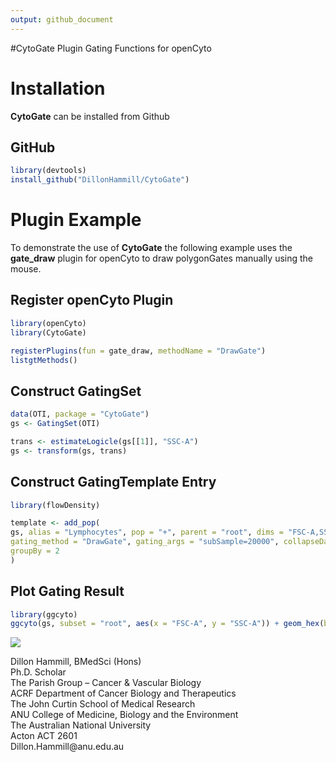 ```yaml
---
output: github_document
---
```


#CytoGate
Plugin Gating Functions for openCyto

# Installation
**CytoGate** can be installed from Github

## GitHub
```r
library(devtools)
install_github("DillonHammill/CytoGate")
```
# Plugin Example
To demonstrate the use of **CytoGate** the following example uses the **gate_draw** plugin for openCyto to draw polygonGates manually using the mouse.

## Register openCyto Plugin
```r
library(openCyto)
library(CytoGate)

registerPlugins(fun = gate_draw, methodName = "DrawGate")
listgtMethods()
```

## Construct GatingSet
```r
data(OTI, package = "CytoGate")
gs <- GatingSet(OTI)
```

```r
trans <- estimateLogicle(gs[[1]], "SSC-A")
gs <- transform(gs, trans)
```

## Construct GatingTemplate Entry
```r
library(flowDensity)

template <- add_pop(
gs, alias = "Lymphocytes", pop = "+", parent = "root", dims = "FSC-A,SSC-A", 
gating_method = "DrawGate", gating_args = "subSample=20000", collapseDataForGating = TRUE,
groupBy = 2
)
```

## Plot Gating Result
```r
library(ggcyto)
ggcyto(gs, subset = "root", aes(x = "FSC-A", y = "SSC-A")) + geom_hex(bins = 100) + geom_gate("Lymphocytes") + geom_stats()
```
![](DrawGate.png)

Dillon Hammill, BMedSci (Hons)
<br /> Ph.D. Scholar
<br /> The Parish Group – Cancer & Vascular Biology
<br /> ACRF Department of Cancer Biology and Therapeutics
<br /> The John Curtin School of Medical Research
<br /> ANU College of Medicine, Biology and the Environment
<br /> The Australian National University
<br /> Acton ACT 2601
<br /> Dillon.Hammill@anu.edu.au
